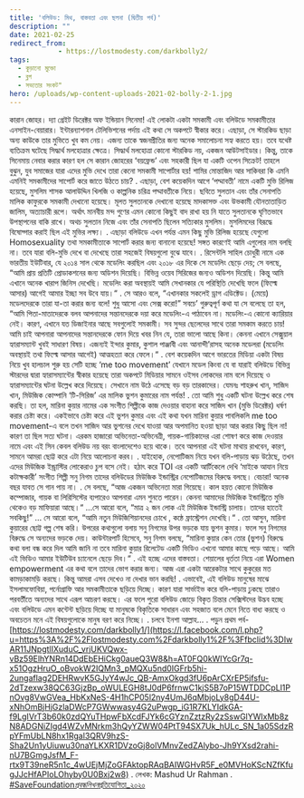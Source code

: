 ```yaml
---
title: 'বলিউড: মিথ, বাস্তবতা এবং ছলনা (দ্বিতীয় পর্ব)'
description: ""
date: 2021-02-25
redirect_from: 
            - https://lostmodesty.com/darkbolly2/
tags: 
  - কুড়ানো মুক্তো
  - ব্লগ
  - সভ্যতার সংকট"
hero: /uploads/wp-content-uploads-2021-02-bolly-2-1.jpg
---
```

কারান জোহর। দ্যা গ্রেইট ডিরেক্টর অফ ইন্ডিয়ান সিনেমা! এই লোকটা একটা সমকামী এবং বলিউডে সমকামীতার এনসাইন-বেয়ারার। ইন্টারন্যাশনাল টেলিভিশনের পর্দায় এই কথা সে অকপটে স্বীকার করে। এছাড়া, সে স্টারকিড ছাড়া অন্য কাউকে তার মুভিতে খুব কম নেয়। এজন্য তাকে স্বজনপ্রীতির জন্য অনেক সমালোচনা সহ্য করতে হয়। তবে যথেষ্ট ব্যতিক্রম ঘটেছে সিদ্ধার্থ মলহোত্রার ক্ষেত্রে। সিদ্ধার্থ মলহোত্রা কোনো স্টারকিড নয়, একজন আউটসাইডার। কিন্তু, তাকে সিনেমায় নেবার করার কারণ হল সে কারান জোহরের ‘বয়ফ্রেন্ড’ এবং সহকারী ছিল যা একটি ওপেন সিক্রেট! তাহলে বুঝুন, যুব সমাজের যারা এদের মুভি দেখে তারা কেনো সমকামী সাপোর্টার হয়! শামির মোন্তাজিদ আর সাকিবরা কি এমনি এমনিই সমকামীদের সাপোর্ট করে জাতে উঠতে চায়? . এছাড়া, বেশ কয়েকদিন আগে ‘পদ্মাবতী’ নামে একটি মুভি রিলিজ হয়েছে, মুসলিম শাসক আলাউদ্দিন খিলজি ও কাল্পনিক চরিত্র পদ্মাবতীকে নিয়ে। ছবিতে সুলতান এবং তাঁর সেনাপতি মালিক কাফুরকে সমকামী দেখানো হয়েছে। মূলত সুলতানকে দেখানো হয়েছে মাদকাসক্ত এবং উভকামী যৌনতাতাড়িত জালিম, অত্যাচারী রূপে। অর্থাৎ মানবীয় মন্দ গুণের এমন কোনো কিছুই বাদ রাখা হয় নি যাতে সুলতানকে ঘৃণিতভাবে উপস্থাপনের বাকি রাখে। অথচ সুলতান নিজে এবং তাঁর সেনাপতি ছিলেন সত্যিকার মুসলিম। মুসলিমদের বিরূদ্ধে বিষোদ্গার করাই ছিল এই মুভির লক্ষ্য। . এছাড়া বলিউডে এখন পর্যন্ত এমন কিছু মুভি রিলিজ হয়েছে যেগুলো Homosexuality তথা সমকামীতাকে সাপোর্ট করার জন্য বানানো হয়েছে! সঙ্গত কারণেই আমি এগুলোর নাম বলছি না। তবে যারা বলি-মুভি দেখে বা দেখেছে তারা সহজেই বিষয়গুলো বুঝে যাবে। . রিসেন্টলি সাহিল চোধুরী নামে এক ভারতীয় ইউটিবার, যে ২০১৪ সাল থেকে মডেলিং করছিল এবং ২০১৮ এর দিকে সে মডেলিং ছেড়ে দেয়; সে বলছে, “আমি প্রায় প্রতিটি প্রোডাকশনের জন্য অডিশন দিয়েছি। বিভিন্ন ওয়েব সিরিজের জন্যও অডিশন দিয়েছি। কিন্তু আমি এখানে অনেক খারাপ জিনিস দেখেছি। মডেলিং করা অবস্থায়ই আমি সেখানকার যে পরিস্থিতি দেখেছি ফলে (ফিল্মে আসার) আগেই আমার ইচ্ছা সব উবে যায়।“ . সে আরও বলে, “এখানকার সকলেই ড্রাগ এডিক্টেড। (মেয়ে) মডেলদেরকে তারা যা-তা করার জন্য বলে! শুধু আসো এবং সেক্স করো!” সবচে’ গুরুত্বপূর্ণ কথা যা সে বলেছে তা হল, “আমি পিতা-মাতাদেরকে বলব আপনাদের সন্তানদেরকে দয়া করে মডেলিং-এ পাঠাবেন না। মডেলিং-এ কোনো ক্যারিয়ার নেই। কারণ, এখানে যত ডিজাইনার আছে সবগুলোই সমকামী। সব সুন্দর ছেলেদের সাথে তারা সমকাম করতে চায়! আমি চাই আপনারা আপনাদের সন্তানদেরকে ফোন দিয়ে খবর নিন যে, তারা ভালো আছে কিনা। কেননা এখানে সেক্সুয়াল হ্যারাসম্যান্ট খুবই সাধারণ বিষয়। এজন্যই ইন্দার কুমার, কুশাল পাঞ্জাবী এবং আনান্দী’রাসহ অনেক মডেলরা (মডেলিং অবস্থায়ই তথা ফিল্মে আসার আগেই) আত্মহত্যা করে ফেলে।“ . বেশ কয়েকদিন আগে ভারতের মিডিয়া একটা বিষয় নিয়ে খুব হালচাল শুরু হয় সেটি হচ্ছে ‘me too movement’ যেখানে মডেল কিংবা যে বা যারাই বলিউডে বিভিন্ন স্টারদের দ্বারা হ্যারাসম্যান্টের স্বীকার হয়েছে তারা অকপটে মিডিয়ার সামনে ওইসব লোকদের নাম বলে দিয়েছে ও হ্যারাসম্যান্টের ঘটনা উল্লেখ করে দিয়েছে। সেখানে নাম উঠে এসেছে বড় বড় তারকাদের। যেমনঃ শাহরুখ খান, সাজিদ খান, মিউজিক কোম্পানি ‘টি-সিরিজ’ এর মালিক ভুশন কুমারের নাম পর্যন্ত! . তো আমি শুধু একটি ঘটনা উল্লেখ করে শেষ করছি। তা হল, মারিনা কুয়ার নামের এক সংগীত শিল্পীকে কাজ দেওয়ার বাহানা করে সাজিদ খান (মুভি ডিরেক্টর) ধর্ষণ করার চেষ্টা করে। একইভাবে চেষ্টা করে এই ভুশন কুমার এবং এই কথা যখন মারিনা কুয়ার পাবলিকলি me too movement-এ বলে তখন সাজিদ আর ভুশনের দেখে যাওয়া আর অপমানিত হওয়া ছাড়া আর করার কিছু ছিল না! কারণ তা ছিল সত্য ঘটনা। এরকম হাজারো অভিনেতা-অভিনেত্রী, গায়ক-গায়িকাদের এরা শোষণ করে কাজ দেওয়ার নামে এবং এই সিন কেবল বলিউড নয় বরং বাংলাদেশেও হয়ে থাকে। তবে আপনারা এই ঘটনা মাথায় রাখবেন, কারণ, সামনে আমরা ছোট্ট করে এটা নিয়ে আলোচনা করব। . যাইহোক, নেপোটিজম নিয়ে যখন বলি-পাড়ায় ঝড় উঠেছে, তখন এদের মিউজিক ইন্ড্রাস্টির লোকেরাও চুপ বসে নেই। হঠাৎ করে TOI এর একটি আর্টিকেলে দেখি ‘মাইকে আযান নিয়ে কটাক্ষকারী’ সংগীত শিল্পী সনু নিগম তাদের বলিউডের মিউজিক ইন্ডাস্ট্রির নেপোটিজমের বিরুদ্ধে বলছে। বেচারা! অনেক বছর যাবত সে গান পায় না। . সে বলছে, “আজ একজন অভিনেতা মারা গিয়েছে। কাল হয়ত কোনো মিউজিক কম্পোজার, গায়ক বা লিরিসিস্টের ব্যপারেও আপনারা এমন শুনতে পারেন। কেননা আমাদের মিউজিক ইন্ডাস্ট্রিতে মুভি থেকেও বড় মাফিয়ারা আছে।“ …সে আরো বলে, “মাত্র ২ জন লোক এই মিউজিক ইন্ডাস্ট্রি চালায়। তাদের হাতেই সবকিছু!” … সে আরো বলে, “আমি নতুন মিউজিশিয়ানদের চোখে , কন্ঠে ফ্রাস্ট্রেশন দেখেছি।“ . তো আসুন, মারিনা কুয়ারের ছোট্ট গল্প শেষ করি। উপরের কথাগুলো বলায় সনু নিগমের উপর ভড়কে যায় ভুশন কুমার। ফলে সনু নিগমের বিরুদ্ধে সে অন্যদের ভড়কে দেয়। কাউন্টারপার্ট হিসেবে, সনু নিগম বলছে, “মারিনা কুয়ার কেন তোর (ভুশন) বিরুদ্ধে কথা বলা বন্ধ করে দিল আমি জানি না তবে মারিনা কুয়ার রিলেটেড একটি ভিডিও এখনো আমার কাছে পড়ে আছে। আমি এই ভিডিও আমার ইউটিউব চ্যানেলে ছেড়ে দিব।“ . এই হচ্ছে এদের বাস্তবতা। শেয়ালের ধূর্ততা নিয়ে এরা Women empowerment এর কথা বলে তাদের ভোগ করার জন্য। আজ এরা একটা আরেকটার সাথে কুকুরের মত কামড়াকামড়ি করছে। কিন্তু আমরা এসব দেখেও না দেখার ভান করছি! . এভাবেই, এই বলিউড মানুষের মাঝে ইসলামফোবিয়া, পর্নোগ্রাফি আর সমকামীতাকে ছড়িয়ে দিচ্ছে। কারণ যারা সার্ভাইভ করে বলি-পাড়ায় ঢুকছে তারাও পরবর্তীতে অন্যদের সাথে এরূপ আচরণ করছে। এর ফলে পুরো বলিউড জোড়ে বিকৃত চিন্তার সেক্সিস্টদের উদ্ভব হচ্ছে এবং বলিউডে এমন কন্টেন্ট ছড়িয়ে দিচ্ছে যা মানুষকে বিকৃতিকে সাধারন এবং সহজাত বলে মেনে নিতে বাধ্য করছে ও অবচেতন মনে এই বিষয়গুলোকে মানুষ বরণ করে নিচ্ছে। . চলবে ইনশা আল্লাহ… . পড়ুন প্রথম পর্ব- [https://lostmodesty.com/darkbolly1/](https://l.facebook.com/l.php?u=https%3A%2F%2Flostmodesty.com%2Fdarkbolly1%2F%3Ffbclid%3DIwAR11JNpgtlIXuduC_vrjUKVQwx-vBz59ElhYNRn14DdEbEHiCkg0aueQ3W8&h=AT0FQ0kWIYcGr7q-x51OgzHruO_oBvokW2IQMn3_pMQXu5nd0IGFrb5hi-2ungaflag2DEHRwvK5GJyY4wJc_QB-AmxOkgd3fU6pArCXrEP5jfsfu-2dTzexw38QC63GjzBp_oWULEGH8tJ0dP6frnwC1kjS5B7oP15WTDDCpLl1PnOvg8VwGVea_HbKxNeS-4H1hCP05l2ny4UmJ6qMbjoLy8gD44U-xNhOmBjHjGzlaDWcP7GWwwasy4G2uPwgp_iG1R7KLYIdkGA-f9LgIVrT3b60k0zdQYuTHpwFbXcdFJYk6cGYznZztzRy2zSswGlYWIxMb8zN8ADGNiZIgd4WZvMNrkm3hQyYZWW04PtT94SX7Uk_hULc_SN_1a05SdzRpYFmUbLN8hx1Rgal3QRV9hzS-Sha2Un1yUiuwu30naYLKXR1DVzoGj8olVMnvZedZAlybo-Jh9YXsd2rahi-nU7BGmgJsfM_F-rtx9T39neR5n1c_4wUEjMjZoGFAktopRAqBAIWGHvR5F_e0MVHoKScNZfKfugJJcHfAPIoLOhyby0U0Bxj2w8) . লেখক: Mashud Ur Rahman . [#SaveFoundation*প্রবন্ধলিখন*প্রতিযোগিতা_২০২০](https://business.facebook.com/hashtag/savefoundation_%E0%A6%AA%E0%A7%8D%E0%A6%B0%E0%A6%AC%E0%A6%A8%E0%A7%8D%E0%A6%A7%E0%A6%B2%E0%A6%BF%E0%A6%96%E0%A6%A8_%E0%A6%AA%E0%A7%8D%E0%A6%B0%E0%A6%A4%E0%A6%BF%E0%A6%AF%E0%A7%8B%E0%A6%97%E0%A6%BF%E0%A6%A4%E0%A6%BE_%E0%A7%A8%E0%A7%A6%E0%A7%A8%E0%A7%A6?source=feed_text&epa=HASHTAG&__xts__%5B0%5D=68.ARDJzNGhFdRxa19-YSGkcWQ14uDhZqm0n2TZnJg-nrwvQLs7g3b1EEBU60AkkSgpxxb99-Lm-Moc3trfODDRYnMf2l6P_oti53iSwjAb6kolXLnQ3MaVbJBUNXlyJY7NW9udhWbEXZXJJsI_HKg7ETw2YNjcuMkTVfabENAtie2v_MnpI_hLa7BCGnwpq944Ju0_vQH7KlHqYaSyK6Tu_GaVg3R7ARB343oEEJNIkHemPjAItF3A2L2AzZ5DFd6dMjMiDAaC6ksprW-mwg3ksPl6Q0HXHm3omg&__tn__=%2ANK-R)
